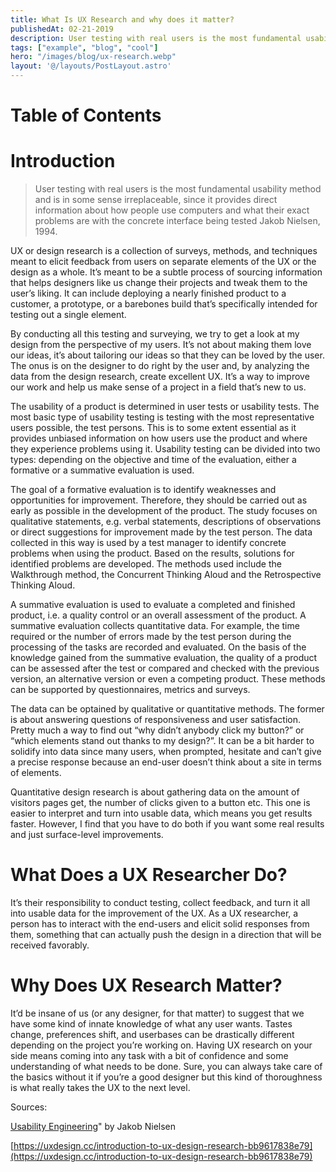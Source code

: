 ```yaml
---
title: What Is UX Research and why does it matter?
publishedAt: 02-21-2019
description: User testing with real users is the most fundamental usability method and is in some sense irreplaceable, since it provides direct information about how people use computers and what their exact problems are with the concrete interface being tested.
tags: ["example", "blog", "cool"]
hero: "/images/blog/ux-research.webp"
layout: '@/layouts/PostLayout.astro'
---
```


# Table of Contents

# Introduction

> User testing with real users is the most fundamental usability method and is in some sense irreplaceable, since it provides direct information about how people use computers and what their exact problems are with the concrete interface being tested
> Jakob Nielsen, 1994.

UX or design research is a collection of surveys, methods, and techniques meant to elicit feedback from users on separate elements of the UX or the design as a whole. It’s meant to be a subtle process of sourcing information that helps designers like us change their projects and tweak them to the user’s liking. It can include deploying a nearly finished product to a customer, a prototype, or a barebones build that’s specifically intended for testing out a single element.

By conducting all this testing and surveying, we try to get a look at my design from the perspective of my users. It’s not about making them love our ideas, it’s about tailoring our ideas so that they can be loved by the user. The onus is on the designer to do right by the user and, by analyzing the data from the design research, create excellent UX. It’s a way to improve our work and help us make sense of a project in a field that’s new to us.

The usability of a product is determined in user tests or usability tests. The most basic type of usability testing is testing with the most representative users possible, the test persons. This is to some extent essential as it provides unbiased information on how users use the product and where they experience problems using it. Usability testing can be divided into two types: depending on the objective and time of the evaluation, either a formative or a summative evaluation is used.

The goal of a formative evaluation is to identify weaknesses and opportunities for improvement. Therefore, they should be carried out as early as possible in the development of the product. The study focuses on qualitative statements, e.g. verbal statements, descriptions of observations or direct suggestions for improvement made by the test person. The data collected in this way is used by a test manager to identify concrete problems when using the product. Based on the results, solutions for identified problems are developed. The methods used include the Walkthrough method, the Concurrent Thinking Aloud and the Retrospective Thinking Aloud.

A summative evaluation is used to evaluate a completed and finished product, i.e. a quality control or an overall assessment of the product. A summative evaluation collects quantitative data. For example, the time required or the number of errors made by the test person during the processing of the tasks are recorded and evaluated. On the basis of the knowledge gained from the summative evaluation, the quality of a product can be assessed after the test or compared and checked with the previous version, an alternative version or even a competing product. These methods can be supported by questionnaires, metrics and surveys.

The data can be optained by qualitative or quantitative methods. The former is about answering questions of responsiveness and user satisfaction. Pretty much a way to find out “why didn’t anybody click my button?” or “which elements stand out thanks to my design?”. It can be a bit harder to solidify into data since many users, when prompted, hesitate and can’t give a precise response because an end-user doesn’t think about a site in terms of elements.

Quantitative design research is about gathering data on the amount of visitors pages get, the number of clicks given to a button etc. This one is easier to interpret and turn into usable data, which means you get results faster. However, I find that you have to do both if you want some real results and just surface-level improvements.

# What Does a UX Researcher Do?

It’s their responsibility to conduct testing, collect feedback, and turn it all into usable data for the improvement of the UX. As a UX researcher, a person has to interact with the end-users and elicit solid responses from them, something that can actually push the design in a direction that will be received favorably.

# Why Does UX Research Matter?

It’d be insane of us (or any designer, for that matter) to suggest that we have some kind of innate knowledge of what any user wants. Tastes change, preferences shift, and userbases can be drastically different depending on the project you’re working on. Having UX research on your side means coming into any task with a bit of confidence and some understanding of what needs to be done. Sure, you can always take care of the basics without it if you’re a good designer but this kind of thoroughness is what really takes the UX to the next level.

Sources:

[Usability Engineering](https://books.google.de/books?id=95As2OF67f0C&pg=PA165&lpg=PA165&dq#v=onepage&q&f=false)" by Jakob Nielsen

[https://uxdesign.cc/introduction-to-ux-design-research-bb9617838e79](https://uxdesign.cc/introduction-to-ux-design-research-bb9617838e79)

[](https://intranet.easy.de/display/UE/UX+Research)
